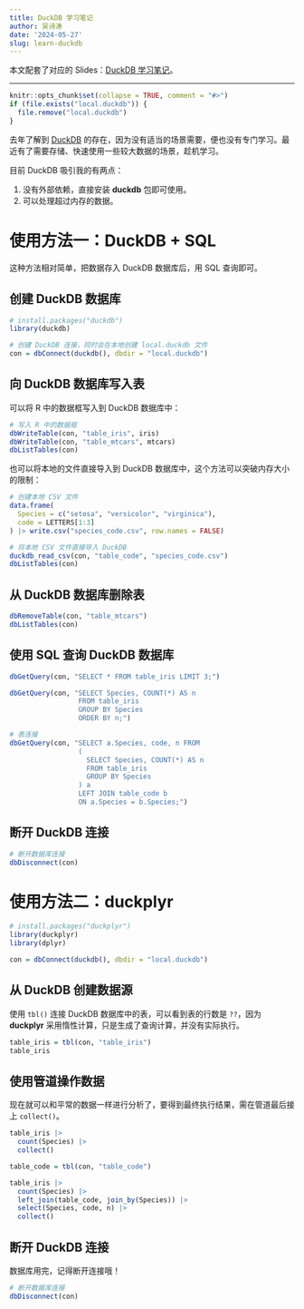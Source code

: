 ```yaml
---
title: DuckDB 学习笔记
author: 吴诗涛
date: '2024-05-27'
slug: learn-duckdb
---
```


本文配套了对应的 Slides：[DuckDB 学习笔记](../../slides/duckdb)。

---

```r
knitr::opts_chunk$set(collapse = TRUE, comment = "#>")
if (file.exists("local.duckdb")) {
  file.remove("local.duckdb")
}
```

去年了解到 [DuckDB](https://duckdb.org/) 的存在，因为没有适当的场景需要，便也没有专门学习。最近有了需要存储、快速使用一些较大数据的场景，趁机学习。

目前 DuckDB 吸引我的有两点：

1. 没有外部依赖，直接安装 **duckdb** 包即可使用。
1. 可以处理超过内存的数据。

# 使用方法一：DuckDB + SQL

这种方法相对简单，把数据存入 DuckDB 数据库后，用 SQL 查询即可。

## 创建 DuckDB 数据库

```r
# install.packages("duckdb")
library(duckdb)

# 创建 DuckDB 连接，同时会在本地创建 local.duckdb 文件
con = dbConnect(duckdb(), dbdir = "local.duckdb")
```

## 向 DuckDB 数据库写入表

可以将 R 中的数据框写入到 DuckDB 数据库中：

```r
# 写入 R 中的数据框
dbWriteTable(con, "table_iris", iris)
dbWriteTable(con, "table_mtcars", mtcars)
dbListTables(con)
```

也可以将本地的文件直接导入到 DuckDB 数据库中，这个方法可以突破内存大小的限制：

```r
# 创建本地 CSV 文件
data.frame(
  Species = c("setosa", "versicolor", "virginica"),
  code = LETTERS[1:3]
) |> write.csv("species_code.csv", row.names = FALSE)

# 将本地 CSV 文件直接导入 DuckDB
duckdb_read_csv(con, "table_code", "species_code.csv")
dbListTables(con)
```

## 从 DuckDB 数据库删除表

```r
dbRemoveTable(con, "table_mtcars")
dbListTables(con)
```

## 使用 SQL 查询 DuckDB 数据库

```r
dbGetQuery(con, "SELECT * FROM table_iris LIMIT 3;")
```

```r
dbGetQuery(con, "SELECT Species, COUNT(*) AS n
                 FROM table_iris
                 GROUP BY Species
                 ORDER BY n;")
```

```r
# 表连接
dbGetQuery(con, "SELECT a.Species, code, n FROM
                 (
                   SELECT Species, COUNT(*) AS n
                   FROM table_iris
                   GROUP BY Species
                 ) a
                 LEFT JOIN table_code b
                 ON a.Species = b.Species;")
```

## 断开 DuckDB 连接

```r
# 断开数据库连接
dbDisconnect(con)
```

# 使用方法二：duckplyr

```r
# install.packages("duckplyr")
library(duckplyr)
library(dplyr)

con = dbConnect(duckdb(), dbdir = "local.duckdb")
```

## 从 DuckDB 创建数据源

使用 `tbl()` 连接 DuckDB 数据库中的表，可以看到表的行数是 `??`，因为 **duckplyr** 采用惰性计算，只是生成了查询计算，并没有实际执行。

```r
table_iris = tbl(con, "table_iris")
table_iris
```

## 使用管道操作数据

现在就可以和平常的数据一样进行分析了，要得到最终执行结果，需在管道最后接上 `collect()`。

```r
table_iris |> 
  count(Species) |> 
  collect()
```

```r
table_code = tbl(con, "table_code")

table_iris |> 
  count(Species) |> 
  left_join(table_code, join_by(Species)) |> 
  select(Species, code, n) |> 
  collect()
```

## 断开 DuckDB 连接

数据库用完，记得断开连接哦！

```r
# 断开数据库连接
dbDisconnect(con)
```



